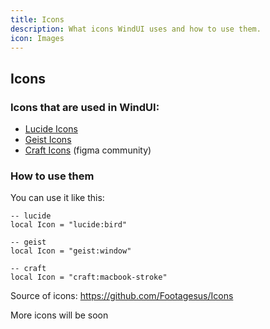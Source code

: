 ```yaml
---
title: Icons
description: What icons WindUI uses and how to use them.
icon: Images
---
```


## Icons

### Icons that are used in WindUI:
- [Lucide Icons](https://lucide.dev)
- [Geist Icons](https://vercel.com/geist/icons)
- [Craft Icons](https://www.figma.com/community/file/1415718327120418204) (figma community)

### How to use them
You can use it like this:

```luau
-- lucide
local Icon = "lucide:bird"

-- geist
local Icon = "geist:window"

-- craft
local Icon = "craft:macbook-stroke"
```

Source of icons: https://github.com/Footagesus/Icons

More icons will be soon